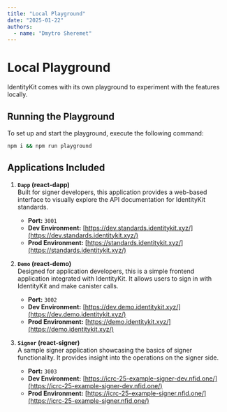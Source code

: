 ```yaml
---
title: "Local Playground"
date: "2025-01-22"
authors:
  - name: "Dmytro Sheremet"
---
```


# Local Playground

IdentityKit comes with its own playground to experiment with the features locally.

## Running the Playground

To set up and start the playground, execute the following command:

```sh
npm i && npm run playground
```

## Applications Included

1. **`Dapp` (react-dapp)**  
   Built for signer developers, this application provides a web-based interface to visually explore
   the API documentation for IdentityKit standards.

   - **Port:** `3001`
   - **Dev Environment:**
     [https://dev.standards.identitykit.xyz/](https://dev.standards.identitykit.xyz/)
   - **Prod Environment:** [https://standards.identitykit.xyz/](https://standards.identitykit.xyz/)

2. **`Demo` (react-demo)**  
   Designed for application developers, this is a simple frontend application integrated with
   IdentityKit. It allows users to sign in with IdentityKit and make canister calls.

   - **Port:** `3002`
   - **Dev Environment:** [https://dev.demo.identitykit.xyz/](https://dev.demo.identitykit.xyz/)
   - **Prod Environment:** [https://demo.identitykit.xyz/](https://demo.identitykit.xyz/)

3. **`Signer` (react-signer)**  
   A sample signer application showcasing the basics of signer functionality. It provides insight
   into the operations on the signer side.
   - **Port:** `3003`
   - **Dev Environment:**
     [https://icrc-25-example-signer-dev.nfid.one/](https://icrc-25-example-signer-dev.nfid.one/)
   - **Prod Environment:**
     [https://icrc-25-example-signer.nfid.one/](https://icrc-25-example-signer.nfid.one/)
